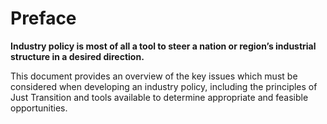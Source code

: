 # Preface {.unnumbered}

**Industry policy is most of all a tool to steer a nation or region's industrial structure in a desired direction.**

This document provides an overview of the key issues which must be considered when developing an industry policy, including the principles of Just Transition and tools available to determine appropriate and feasible opportunities.
